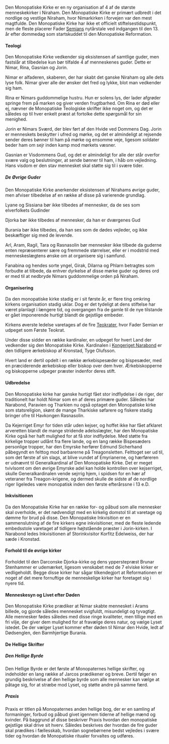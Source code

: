 {{title:Den Monopatiske Kirke}}
{{author:undefined}}
{{timestamp:2011-06-07T12:45:17Z}}
{{copyright:Den Monopatiske Kirke}}
Den Monopatiske Kirke er en ny organisation af 4 af de største menneskekirker i Niraham. Den Monopatiske Kirke er primært udbredt i det nordlige og vestlige Niraham, hvor Nimarkirken i forvejen var den mest magtfulde. Den Monopatiske Kirke har ikke et officielt stiftelsestidspunkt, men de fleste placerer Fader [[Semian|Semians]] nytårstale ved indgangen til den 13. år efter dommedag som startskuddet til den Monopatiske Reformation. 

====Teologi====
Den Monopatiske Kirke vedkender sig eksistensen af samtlige guder, men fastslår at tilbedelse kun bør tilfalde 4 af menneskenes guder. Dette er Nimar, Rina, Gasnian og Jorin.

Nimar er alfaderen, skaberen, der har skabt det ganske Niraham og alle dets lyse folk. Nimar giver alle der ønsker det fred og lykke, blot man vedkender sig ham.

Rina er Nimars guddommelige hustru. Hun er solens lys, der lader afgrøder springe frem på marken og giver verden frugtbarhed. Om Rina er død eller ej, nævner de Monopatiske Teologiske skrifter ikke noget om, og det er således op til hver enkelt præst at fortolke dette spørgsmål for sin menighed. 

Jorin er Nimars Sværd, der blev ført af den Hvide ved Dommens Dag. Jorin er menneskets beskytter i ufred og mørke, og det er almindeligt at rejsende sender deres bønner til ham på mørke og ensomme veje, ligesom soldater beder ham om sejr inden kamp mod mørkets væsner. 

Gasnian er Visdommens Gud, og det er almindeligt for alle der står overfor svære valg og beslutninger, at sende bønner til ham, i håb om vejledning. Hans visdom er den stav mennesket skal støtte sig til i svære tider.

=====De Øvrige Guder=====
Den Monopatiske Kirke anerkender eksistensen af Nirahams øvrige guder, men afviser tilbedelse af en række af disse på varierende grundlag.

Lyane og Sissiana bør ikke tilbedes af mennesker, da de ses som elverfolkets Gudinder

Djorka bør ikke tilbedes af mennesker, da han er dværgenes Gud

Burania bør ikke tilbedes, da han ses som de dødes vejleder, og ikke beskæftiger sig med de levende.

Arl, Aram, Ragil, Tara og Rasnasolin bør mennesker ikke tilbede da guderne enten repræsenterer sære og fremmede størrelser, eller er i modstrid med menneskeslægtens ønske om at organisere sig i samfund. 

Fanabina og hendes sorte yngel, Girak, Dilarna og Phlarn betragtes som forbudte at tilbede, da enhver dyrkelse af disse mørke guder og deres ord er med til at nedbryde Nimars guddommelige orden på Niraham.  

====Organisering====
Da den monopatiske kirke stadig er i sit første år, er flere ting omkring kirkens organisation stadig uklar. Dog er det tydeligt at dens stiftelse har været planlagt i længere tid, og overgangen fra de gamle til de nye tilstande er gået imponerende hurtigt blandt de gejstlige embeder.

Kirkens øverste ledelse varetages af de fire [[Teokrat|Teokrater]], hvor Fader Semian er udpeget som Første Teokrat. 

Under disse sidder en række kardinaler, en udpeget for hvert Land der vedkender sig den Monopatiske Kirke. Kardinalen i [[Kongeriget Narabond]] er den tidligere ærkebiskop af Kronstad, Tyge Olufsson.

Hvert land er dertil opdelt i en række ærkebispesæder og bispesæder, med en præciderende ærkebiskop eller biskop over dem hver. Ærkebiskopperne og biskopperne udpeger præster indenfor deres stift.

====Udbredelse====
Den Monopatiske kirke har ganske hurtigt fået stor indflydelse i de riger, der traditionelt har holdt Nimar som en af deres primære guder. Således har Narabond, Paravien og Tharkien nu også optaget den Monopatiske kirke som statsreligion, skønt de mange Tharkiske søfarere og fiskere stadig bringer ofre til Havkongen Rasnasolin.

Da Kejerriget Emyr for tiden står uden kejser, og hoffet ikke har fået afklaret arveretten blandt de mange stridende adelsslægter, har den Monopatiske Kirke også her haft mulighed for at få stor indflydelse. Med støtte fra kirkelige tropper udlånt fra flere lande, og en lang række Bispesæders personlige tropper, har den Emyrske herfører Edmund Sicherhand påbegyndt en felttog mod barbarerne på Treagonsletten. Felttoget ser ud til, som det første af sin slags, at blive vundet af Emyrianerne, og hærføreren er udnævnt til Generalkardinal af Den Monopatiske Kirke. Det er meget tvivlsomt om den øvrige Emyrske adel kan holde kontrollen over kejserriget, skulle Generalkardinalen vende sejrrig hjem, i spidsen for en hær af veteraner fra Treagon-krigene, og dermed skulle de sidste af de nordlige riger ligeledes være monopatisk inden den første efterårssne i 13 e.D.

====Inkvisitionen====
Da den Monopatiske Kirke har en række for- og påbud som alle mennesker skal overholde, er det nødvendigt med en kirkelig domstol til at varetage og dømme for brud på disse. Den Monopatiske Inkvisition er en sammenslutning af de fire kirkers egne inkvisitioner, med de fleste ledende embedsstole varetaget af tidligere højtstående præster i Jorin-kirken. I Narabond ledes Inkvisitionen af Storinkvisitor Korfitz Edelweiss, der har sæde i Kronstad.

====Forhold til de øvrige kirker====
Forholdet til den Darconske Djorka-kirke og dens ypperstepræst Brunar Stenhammer er udemærket, ligesom venskabet med de 7 elviske kirker er vedligeholdt. Begge disse kirker har sågar tilkendegjort at Reformationen er noget af det mere fornuftige de menneskelige kirker har foretaget sig i nyere tid. 

====Menneskesyn og Livet efter Døden====
Den Monopatiske Kirke prædiker at Nimar skabte mennesket i Arams billede, og gjorde således mennesket svigfuldt, misundeligt og tyvagtigt. Alle mennesker fødes således med disse ringe kvaliteter, men tillige med en fri vilje, der giver dem mulighed for at fravælge deres natur, og vælge Lyset istedet. De der vælger Lyset kommer efter døden til Nimar den Hvide, ledt af Dødsenglen, den Barmhjertige Burania.

====De Hellige Skrifter====
=====Den Hellige Byrde=====
Den Hellige Byrde er det første af Monopaternes hellige skrifter, og indeholder en lang række af Jarcos prædikener og breve. Dertil følger en grundig beskrivelse af den hellige byrde som alle mennesker kan vælge at påtage sig, for at stræbe mod Lyset, og støtte andre på samme færd. 

=====Praxis=====
Praxis er titlen på Monopaternes anden hellige bog, der er en samling af formaninger, forbud og påbud givet igennem tiderne af hellige mænd og kvinder. På baggrund af disse beskriver Praxis hvordan den monopatiske gejstlige skal drive sit hverv. Således beskrives der hvordan de fire guder skal prædikes i fællesskab, hvordan sognebørnene bedst vejledes i svære tider og hvordan de Monopatiske ritualer forvaltes og udføres.